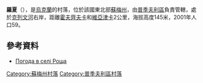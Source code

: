 {{coord|51|25|42|N|33|57|23|E|scale:100000|display=title}}

'''羅夏'''（{{lang-uk|Роща}}），是[[烏克蘭|烏克蘭]]的村落，位於該國東北部[[蘇梅州|蘇梅州]]，由[[普季夫利區|普季夫利區]]負責管轄，處於[[克列文河|克列文河]]右岸，距離[[霍夫齊夫卡|霍夫齊夫卡]]和[[維亞津卡|維亞津卡]]2公里，海拔高度145米，2001年人口59。

==參考資料==
* [http://weather.in.ua/ua/symskaja/22788 Погода в селі Роща] {{Wayback|url=http://weather.in.ua/ua/symskaja/22788 |date=20111220001635 }}

{{DEFAULTSORT:Роща}}
[[Category:蘇梅州村落|Category:蘇梅州村落]]
[[Category:普季夫利區村落|Category:普季夫利區村落]]


{{Sumy-geo-stub}}